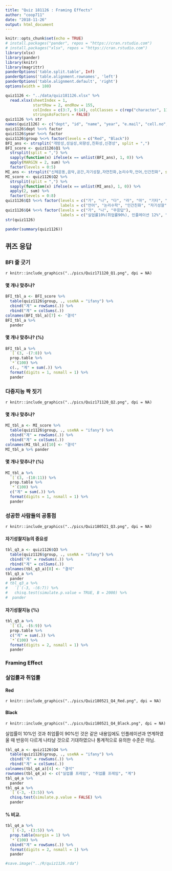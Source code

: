 ```yaml
---
title: "Quiz 181126 : Framing Effects"
author: "coop711"
date: "2018-11-26"
output: html_document
---
```


```r
knitr::opts_chunk$set(echo = TRUE)
# install.packages("pander", repos = "https://cran.rstudio.com")
# install.packages("xlsx", repos = "https://cran.rstudio.com")
library(xlsx)
library(pander)
library(knitr)
library(magrittr)
panderOptions('table.split.table', Inf)
panderOptions('table.alignment.rownames', 'left')
panderOptions('table.alignment.default', 'right')
options(width = 180)
```

```r
quiz1126 <- "../data/quiz181126.xlsx" %>% 
  read.xlsx(sheetIndex = 1, 
            startRow = 2, endRow = 155, 
            colIndex = c(3:7, 9:14), colClasses = c(rep("character", 11)), 
            stringsAsFactors = FALSE)
quiz1126 %>% str
names(quiz1126) <- c("dept", "id", "name", "year", "e.mail", "cell.no", "group", "Q1", "Q2", "Q3", "Q4")
quiz1126$dept %<>% factor
quiz1126$year %<>% factor
quiz1126$group %<>% factor(levels = c("Red", "Black"))
BFI_ans <- strsplit("개방성,성실성,외향성,친화성,신경성", split = ",")
BFI_score <- quiz1126$Q1 %>% 
  strsplit(split = ",") %>%
  sapply(function(x) ifelse(x == unlist(BFI_ans), 1, 0)) %>%
  apply(MARGIN = 2, sum) %>%
  factor(levels = 0:5)
MI_ans <- strsplit("신체운동,음악,공간,자기성찰,자연친화,논리수학,언어,인간친화", split = ",")
MI_score <- quiz1126$Q2 %>% 
  strsplit(split = ",") %>%
  sapply(function(x) ifelse(x == unlist(MI_ans), 1, 0)) %>%
  apply(2, sum) %>%
  factor(levels = 0:8)
quiz1126$Q3 %<>% factor(levels = c("가", "나", "다", "라", "마", "기타", "무응답"), 
                        labels = c("언어", "논리수학", "인간친화", "자기성찰", "자연친화", "기타", "불참"))
quiz1126$Q4 %<>% factor(levels = c("가", "나", "무응답"),
                        labels = c("실업률10%(취업률90%), 인플레이션 12%", "실업률5%(취업률95%), 인플레이션 17%", "불참"))
str(quiz1126)
```

```r
pander(summary(quiz1126))
```

## 퀴즈 응답

### BFI 줄 긋기

`r knitr::include_graphics("../pics/Quiz171120_Q1.png", dpi = NA)`

#### 몇 개나 맞추나?

```r
BFI_tbl_a <- BFI_score %>% 
  table(quiz1126$group, ., useNA = "ifany") %>%
  cbind("계" = rowSums(.)) %>%
  rbind("계" = colSums(.)) 
colnames(BFI_tbl_a)[7] <- "결석"
BFI_tbl_a %>% 
  pander
```

#### 몇 개나 맞추나? (%)

```r
BFI_tbl_a %>% 
  `[`(3, -(7:8)) %>%
  prop.table %>%
  `*`(100) %>%
  c(., "계" = sum(.)) %>%
  format(digits = 1, nsmall = 1) %>%
  pander
```

### 다중지능 짝 짓기

`r knitr::include_graphics("../pics/Quiz171120_Q2.png", dpi = NA)`

#### 몇 개나 맞추나?

```r
MI_tbl_a <- MI_score %>% 
  table(quiz1126$group, ., useNA = "ifany") %>%
  cbind("계" = rowSums(.)) %>%
  rbind("계" = colSums(.)) 
colnames(MI_tbl_a)[10] <- "결석"
MI_tbl_a %>% pander
```

#### 몇 개나 맞추나? (%)

```r
MI_tbl_a %>% 
  `[`(3, -(10:11)) %>%
  prop.table %>%
  `*`(100) %>%
  c("계" = sum(.)) %>%
  format(digits = 1, nsmall = 1) %>%
  pander
```

### 성공한 사람들의 공통점

`r knitr::include_graphics("../pics/Quiz180521_Q3.png", dpi = NA)`

#### 자기성찰지능의 중요성

```r
tbl_q3_a <- quiz1126$Q3 %>%
  table(quiz1126$group, ., useNA = "ifany") %>%
  cbind("계" = rowSums(.)) %>%
  rbind("계" = colSums(.)) 
colnames(tbl_q3_a)[8] <- "결석"
tbl_q3_a %>% 
  pander
# tbl_q3_a %>%
#   `[`(-3, -(6:7)) %>% 
#   chisq.test(simulate.p.value = TRUE, B = 2000) %>%
#  pander
```

#### 자기성찰지능 (%)

```r
tbl_q3_a %>%
  `[`(3, -(6:9)) %>%
  prop.table %>%
  c("계" = sum(.)) %>%
  `*`(100) %>%
  format(digits = 2, nsmall = 1) %>%
  pander
```

### Framing Effect

### 실업률과 취업률

#### Red

`r knitr::include_graphics("../pics/Quiz180521_Q4_Red.png", dpi = NA)`

#### Black

`r knitr::include_graphics("../pics/Quiz180521_Q4_Black.png", dpi = NA)`

실업률이 10%인 것과 취업률이 90%인 것은 같은 내용임에도 인플레이션과 연계하였울 때 반응이 다르게 나타날 것으로 기대하였으나 통계적으로 유의한 수준은 아님.

```r
tbl_q4_a <- quiz1126$Q4 %>%
  table(quiz1126$group, ., useNA = "ifany") %>%
  cbind("계" = rowSums(.)) %>%
  rbind("계" = colSums(.)) 
colnames(tbl_q4_a)[4] <- "결석"
rownames(tbl_q4_a) <- c("실업률 프레임", "취업률 프레임", "계")
tbl_q4_a %>% 
  pander
tbl_q4_a %>%
  `[`(-3, -(3:5)) %>%
  chisq.test(simulate.p.value = FALSE) %>%
  pander
```

#### % 비교.  

```r
tbl_q4_a %>% 
  `[`(-3, -(3:5)) %>%
  prop.table(margin = 1) %>%
  `*`(100) %>%
  cbind("계" = rowSums(.)) %>%
  format(digits = 2, nsmall = 1) %>%
  pander
```


```r
#save.image("../R/quiz1126.rda")
```